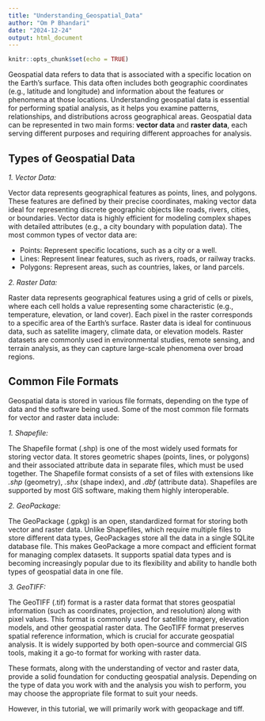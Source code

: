 ```yaml
---
title: "Understanding_Geospatial_Data"
author: "Om P Bhandari"
date: "2024-12-24"
output: html_document
---
```


```r
knitr::opts_chunk$set(echo = TRUE)
```

Geospatial data refers to data that is associated with a specific location on the Earth's surface. This data often includes both geographic coordinates (e.g., latitude and longitude) and information about the features or phenomena at those locations. Understanding geospatial data is essential for performing spatial analysis, as it helps you examine patterns, relationships, and distributions across geographical areas. Geospatial data can be represented in two main forms: **vector data** and **raster data**, each serving different purposes and requiring different approaches for analysis.

## Types of Geospatial Data

_1. Vector Data:_

Vector data represents geographical features as points, lines, and polygons. These features are defined by their precise coordinates, making vector data ideal for representing discrete geographic objects like roads, rivers, cities, or boundaries. Vector data is highly efficient for modeling complex shapes with detailed attributes (e.g., a city boundary with population data). The most common types of vector data are:

- Points: Represent specific locations, such as a city or a well.
- Lines: Represent linear features, such as rivers, roads, or railway tracks.
- Polygons: Represent areas, such as countries, lakes, or land parcels.

_2. Raster Data:_

Raster data represents geographical features using a grid of cells or pixels, where each cell holds a value representing some characteristic (e.g., temperature, elevation, or land cover). Each pixel in the raster corresponds to a specific area of the Earth's surface. Raster data is ideal for continuous data, such as satellite imagery, climate data, or elevation models. Raster datasets are commonly used in environmental studies, remote sensing, and terrain analysis, as they can capture large-scale phenomena over broad regions.

## Common File Formats

Geospatial data is stored in various file formats, depending on the type of data and the software being used. Some of the most common file formats for vector and raster data include:

_1. Shapefile:_ 

The Shapefile format (.shp) is one of the most widely used formats for storing vector data. It stores geometric shapes (points, lines, or polygons) and their associated attribute data in separate files, which must be used together. The Shapefile format consists of a set of files with extensions like _.shp_ (geometry), _.shx_ (shape index), and _.dbf_ (attribute data). Shapefiles are supported by most GIS software, making them highly interoperable.

_2. GeoPackage:_ 

The GeoPackage (.gpkg) is an open, standardized format for storing both vector and raster data. Unlike Shapefiles, which require multiple files to store different data types, GeoPackages store all the data in a single SQLite database file. This makes GeoPackage a more compact and efficient format for managing complex datasets. It supports spatial data types and is becoming increasingly popular due to its flexibility and ability to handle both types of geospatial data in one file.

_3. GeoTIFF:_ 

The GeoTIFF (.tif) format is a raster data format that stores geospatial information (such as coordinates, projection, and resolution) along with pixel values. This format is commonly used for satellite imagery, elevation models, and other geospatial raster data. The GeoTIFF format preserves spatial reference information, which is crucial for accurate geospatial analysis. It is widely supported by both open-source and commercial GIS tools, making it a go-to format for working with raster data.


These formats, along with the understanding of vector and raster data, provide a solid foundation for conducting geospatial analysis. Depending on the type of data you work with and the analysis you wish to perform, you may choose the appropriate file format to suit your needs. 

However, in this tutorial, we will primarily work with geopackage and tiff.









